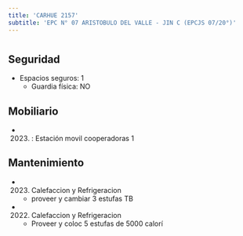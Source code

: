 ```yaml
---
title: 'CARHUE 2157'
subtitle: 'EPC N° 07 ARISTOBULO DEL VALLE - JIN C (EPCJS 07/20°)'
---
```


#


## Seguridad

*  Espacios seguros: 1 
    + Guardia física: NO





## Mobiliario

*  (2023) : Estación movil cooperadoras 1 





## Mantenimiento

*  (2023) Calefaccion y Refrigeracion 
    + proveer y cambiar 3 estufas TB

*  (2022) Calefaccion y Refrigeracion 
    + Proveer y coloc 5 estufas de 5000 calorí



